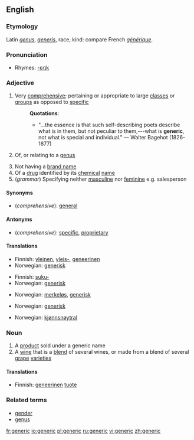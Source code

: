 ==English==
{{wikipedia}}
===Etymology===
Latin ''[[genus]]'', ''[[generis]]'', race, kind: compare French ''[[générique]]''.

===Pronunciation===
*Rhymes: [[Rhymes:English:-ɛrɪk|-ɛrɪk]]

===Adjective===
{{en-adj}}

#Very [[comprehensive]]; pertaining or appropriate to large [[class]]es or [[group]]s as opposed to [[specific]]
#:'''Quotations''':
#:*"...the essence is that such self-describing poets describe what is in them, but not peculiar to them,---what is '''generic''', not what is special and individual." &mdash; Walter Bagehot (1826-1877)
#{{italbrac|Biology}} Of, or relating to a [[genus]] {{italbrac|not comparable}}
#Not having a [[brand name]]
#Of a [[drug]] identified by its [[chemical]] [[name]]
#(''grammar'') Specifying neither [[masculine]] nor [[feminine]] e.g. salesperson

====Synonyms====
*(''comprehensive''): [[general]]

====Antonyms====
*(''comprehensive''): [[specific]], [[proprietary]]

====Translations====
{{trans-top|Very comprehensive}}
*Finnish: [[yleinen]], [[yleis-]], [[geneerinen]]
*Norwegian: [[generisk]]
{{trans-mid}}
{{trans-bottom}}

{{trans-top|Of, or relating to a genus}}
*Finnish: [[suku-]]
*Norwegian: [[generisk]]
{{trans-mid}}
{{trans-bottom}}

{{trans-top|Not having a brand name}}
*Norwegian: [[merkeløs]], [[generisk]]
{{trans-mid}}
{{trans-bottom}}

{{trans-top|Of a drug identified by its chemical name}}
*Norwegian: [[generisk]]
{{trans-mid}}
{{trans-bottom}}

{{trans-top|Specifying neither masculine nor feminine e.g. salesperson}}
*Norwegian: [[kjønnsnøytral]]
{{trans-mid}}
{{trans-bottom}}

===Noun===
{{en-noun}}

#A [[product]] sold under a generic name
#A [[wine]] that is a [[blend]] of several wines, or made from a blend of several [[grape]] [[varieties]]

====Translations====
{{trans-top|A product sold under a generic name}}
*Finnish: [[geneerinen]] [[tuote]]
{{trans-mid}}
{{trans-bottom}}

{{trans-top|A wine that is a blend of several wines, or made from a blend of several grape varieties}}
{{trans-mid}}
{{trans-bottom}}

===Related terms===
*[[gender]]
*[[genus]]

[[fr:generic]]
[[io:generic]]
[[pl:generic]]
[[ru:generic]]
[[vi:generic]]
[[zh:generic]]